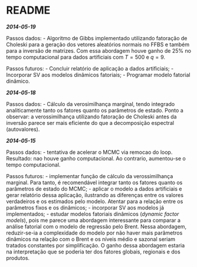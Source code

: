 README
========================================================

***2014-05-19***

Passos dados:
- Algoritmo de Gibbs implementado utilizando fatoração de Choleski para a geração dos vetores aleatórios normais no FFBS e também para a inversão de matrizes. Com essa abordagem houve ganho de 25% no tempo computacional para dados artificiais com $T = 500$ e $q = 9$.

Passos futuros:
- Concluir relatório de aplicação a dados artificiais;
- Incorporar SV aos modelos dinâmicos fatoriais;
- Programar modelo fatorial dinâmico.

***2014-05-18***

Passos dados:
 - Cálculo da verosimilhança marginal, tendo integrado analiticamente tanto os fatores quanto os parâmetros de estado. Ponto a observar: a verossimilhança utilizando fatoração de Choleski antes da inversão parece ser mais eficiente do que a decomposição espectral (autovalores).
 
***2014-05-15***

Passos dados:
  - tentativa de acelerar o MCMC via remocao do loop. Resultado: nao houve ganho computacional. Ao contrario, aumentou-se o tempo computacional.

Passos futuros:
  - implementar função de cálculo da verossimilhança marginal. Para tanto, é recomendável integrar tanto os fatores quanto os parâmetros de estado do MCMC;
  - aplicar o modelo a dados artificiais e gerar relatório dessa aplicação, ilustrando as diferenças entre os valores verdadeiros e os estimados pelo modelo. Atentar para a relação entre os parâmetros fixos e os dinâmicos;
  - incorporar SV aos modelos já implementados;
  - estudar modelos fatoriais dinâmicos (*dynamic factor models*), pois me parece uma abordagem interessante para comparar a análise fatorial com o modelo de regressão pelo Brent. Nessa abordagem, reduzir-se-ia a complexidade do modelo por não haver mais parâmetros dinâmicos na relação com o Brent e os níveis médio e sazonal seriam tratados constantes por simplificação. O ganho dessa abordagem estaria na interpretação que se poderia ter dos fatores globais, regionais e dos produtos.
